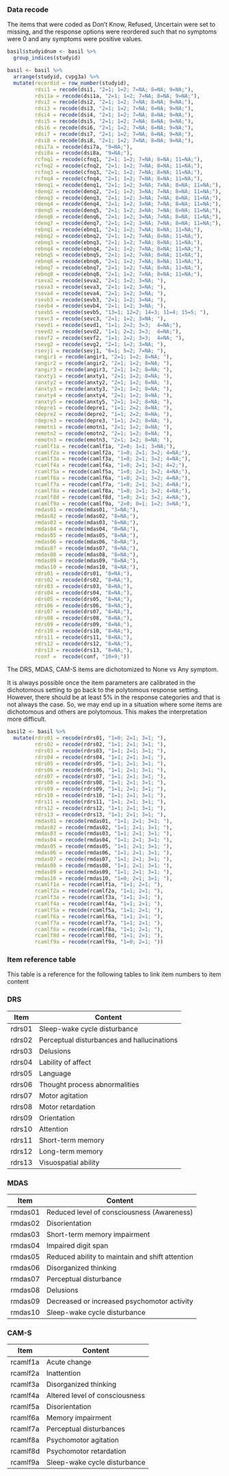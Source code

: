 
### Data recode

The items that were coded as Don't Know, Refused, Uncertain were set to missing, and the response options were reordered such that no symptoms were 0 and any symptoms were positive values.

```r
basil$studyidnum <- basil %>%
  group_indices(studyid)

basil <- basil %>%
  arrange(studyid, cvpg3a) %>% 
  mutate(recordid = row_number(studyid),
         rdsi1 = recode(dsi1, "2=1; 1=2; 7=NA; 8=NA; 9=NA;"),
         rdsi1a = recode(dsi1a, "2=1; 1=2; 7=NA; 8=NA; 9=NA;"),
         rdsi2 = recode(dsi2, "2=1; 1=2; 7=NA; 8=NA; 9=NA;"),
         rdsi3 = recode(dsi3, "2=1; 1=2; 7=NA; 8=NA; 9=NA;"),
         rdsi4 = recode(dsi4, "2=1; 1=2; 7=NA; 8=NA; 9=NA;"),
         rdsi5 = recode(dsi5, "2=1; 1=2; 7=NA; 8=NA; 9=NA;"),
         rdsi6 = recode(dsi6, "2=1; 1=2; 7=NA; 8=NA; 9=NA;"),
         rdsi7 = recode(dsi7, "2=1; 1=2; 7=NA; 8=NA; 9=NA;"),
         rdsi8 = recode(dsi8, "2=1; 1=2; 7=NA; 8=NA; 9=NA;"),
         rdsi7a = recode(dsi7a, "9=NA;"),
         rdsi8a = recode(dsi8a, "9=NA;"),
         rcfnq1 = recode(cfnq1, "2=1; 1=2; 7=NA; 8=NA; 11=NA;"),
         rcfnq2 = recode(cfnq2, "2=1; 1=2; 7=NA; 8=NA; 11=NA;"),
         rcfnq3 = recode(cfnq3, "2=1; 1=2; 7=NA; 8=NA; 11=NA;"),
         rcfnq4 = recode(cfnq4, "2=1; 1=2; 7=NA; 8=NA; 11=NA;"),
         rdenq1 = recode(denq1, "2=1; 1=2; 3=NA; 7=NA; 8=NA; 11=NA;"),
         rdenq2 = recode(denq2, "2=1; 1=2; 3=NA; 7=NA; 8=NA; 11=NA;"),
         rdenq3 = recode(denq3, "2=1; 1=2; 3=NA; 7=NA; 8=NA; 11=NA;"),
         rdenq4 = recode(denq4, "2=1; 1=2; 3=NA; 7=NA; 8=NA; 11=NA;"),
         rdenq5 = recode(denq5, "2=1; 1=2; 3=NA; 7=NA; 8=NA; 11=NA;"),
         rdenq6 = recode(denq6, "2=1; 1=2; 3=NA; 7=NA; 8=NA; 11=NA;"),
         rdenq7 = recode(denq7, "2=1; 1=2; 3=NA; 7=NA; 8=NA; 11=NA;"),
         rebnq1 = recode(ebnq1, "2=1; 1=2; 7=NA; 8=NA; 11=NA;"),
         rebnq2 = recode(ebnq2, "2=1; 1=2; 7=NA; 8=NA; 11=NA;"),
         rebnq3 = recode(ebnq3, "2=1; 1=2; 7=NA; 8=NA; 11=NA;"),
         rebnq4 = recode(ebnq4, "2=1; 1=2; 7=NA; 8=NA; 11=NA;"),
         rebnq5 = recode(ebnq5, "2=1; 1=2; 7=NA; 8=NA; 11=NA;"),
         rebnq6 = recode(ebnq6, "2=1; 1=2; 7=NA; 8=NA; 11=NA;"),
         rebnq7 = recode(ebnq7, "2=1; 1=2; 7=NA; 8=NA; 11=NA;"),
         rebnq8 = recode(ebnq8, "2=1; 1=2; 7=NA; 8=NA; 11=NA;"),
         rseva2 = recode(seva2, "2=1; 1=2; 3=NA; "),
         rseva3 = recode(seva3, "2=1; 1=2; 3=NA; "),
         rseva4 = recode(seva4, "2=1; 1=2; 3=NA; "),
         rsevb3 = recode(sevb3, "2=1; 1=2; 3=NA; "),
         rsevb4 = recode(sevb4, "2=1; 1=2; 3=NA; "),
         rsevb5 = recode(sevb5, "13=1; 12=2; 14=3; 11=4; 15=5; "),
         rsevc3 = recode(sevc3, "2=1; 1=2; 3=NA; "),
         rsevd1 = recode(sevd1, "1=1; 2=2; 3=3;  4=NA;"),
         rsevd2 = recode(sevd2, "1=1; 2=2; 3=3;  4=NA;"),
         rsevf2 = recode(sevf2, "1=1; 2=2; 3=3;  4=NA; "),
         rsevg2 = recode(sevg2, "2=1; 1=2; 3=NA; "),
         rsevj1 = recode(sevj1, "6=1; 5=2; 7=NA; "),
         rangir1 = recode(angir1, "2=1; 1=2; 8=NA; "),
         rangir2 = recode(angir2, "2=1; 1=2; 8=NA; "),
         rangir3 = recode(angir3, "2=1; 1=2; 8=NA; "),
         ranxty1 = recode(anxty1, "2=1; 1=2; 8=NA; "),
         ranxty2 = recode(anxty2, "2=1; 1=2; 8=NA; "),
         ranxty3 = recode(anxty3, "2=1; 1=2; 8=NA; "),
         ranxty4 = recode(anxty4, "2=1; 1=2; 8=NA; "),
         ranxty5 = recode(anxty5, "2=1; 1=2; 8=NA; "),
         rdepre1 = recode(depre1, "1=1; 2=2; 8=NA; "),
         rdepre2 = recode(depre2, "1=1; 2=2; 8=NA; "),
         rdepre3 = recode(depre3, "1=1; 2=2; 8=NA; "),
         remotn1 = recode(emotn1, "2=1; 1=2; 8=NA; "),
         remotn2 = recode(emotn2, "2=1; 1=2; 8=NA; "),
         remotn3 = recode(emotn3, "2=1; 1=2; 8=NA; "),
         rcamlf1a = recode(camlf1a, "2=0; 1=1; 3=NA;"),
         rcamlf2a = recode(camlf2a, "1=0; 2=1; 3=2; 4=NA;"),
         rcamlf3a = recode(camlf3a, "1=0; 2=1; 3=2; 4=NA;"),
         rcamlf4a = recode(camlf4a, "1=0; 2=1; 3=2; 4=2;"),
         rcamlf5a = recode(camlf5a, "1=0; 2=1; 3=2; 4=NA;"),
         rcamlf6a = recode(camlf6a, "1=0; 2=1; 3=2; 4=NA;"),
         rcamlf7a = recode(camlf7a, "1=0; 2=1; 3=2; 4=NA;"),
         rcamlf8a = recode(camlf8a, "1=0; 2=1; 3=2; 4=NA;"),
         rcamlf8d = recode(camlf8d, "1=0; 2=1; 3=2; 4=NA;"),
         rcamlf9a = recode(camlf9a, "2=0; 0=1; 1=2; 3=NA;"),
         rmdas01 = recode(mdas01, "3=NA;"),
         rmdas02 = recode(mdas02, "8=NA;"),
         rmdas03 = recode(mdas03, "8=NA;"),
         rmdas04 = recode(mdas04, "8=NA;"),
         rmdas05 = recode(mdas05, "8=NA;"),
         rmdas06 = recode(mdas06, "8=NA;"),
         rmdas07 = recode(mdas07, "8=NA;"),
         rmdas08 = recode(mdas08, "8=NA;"),
         rmdas09 = recode(mdas09, "8=NA;"),
         rmdas10 = recode(mdas10, "8=NA;"),
         rdrs01 = recode(drs01, "8=NA;"),
         rdrs02 = recode(drs02, "8=NA;"),
         rdrs03 = recode(drs03, "8=NA;"),
         rdrs04 = recode(drs04, "8=NA;"),
         rdrs05 = recode(drs05, "8=NA;"),
         rdrs06 = recode(drs06, "8=NA;"),
         rdrs07 = recode(drs07, "8=NA;"),
         rdrs08 = recode(drs08, "8=NA;"),
         rdrs09 = recode(drs09, "8=NA;"),
         rdrs10 = recode(drs10, "8=NA;"),
         rdrs11 = recode(drs11, "8=NA;"),
         rdrs12 = recode(drs12, "8=NA;"),
         rdrs13 = recode(drs13, "8=NA;"),
         rconf =  recode(conf, "10=9;"))

```
  
The DRS, MDAS, CAM-S items are dichotomized to None vs Any symptom.

It is always possible once the item parameters are calibrated in the dichotomous setting to go back to the polytomous response setting.  However, there should be at least 5% in the response categories and that is not always the case.  So, we may end up in a situation where some items are dichotomous and others are polytomous.  This makes the interpretation more difficult.
  
```r
basil2 <- basil %>%
  mutate(rdrs01 = recode(rdrs01, "1=0; 2=1; 3=1; "),
         rdrs02 = recode(rdrs02, "1=1; 2=1; 3=1; "),
         rdrs03 = recode(rdrs03, "1=1; 2=1; 3=1; "),
         rdrs04 = recode(rdrs04, "1=1; 2=1; 3=1; "),
         rdrs05 = recode(rdrs05, "1=1; 2=1; 3=1; "),
         rdrs06 = recode(rdrs06, "1=1; 2=1; 3=1; "),
         rdrs07 = recode(rdrs07, "1=1; 2=1; 3=1; "),
         rdrs08 = recode(rdrs08, "1=1; 2=1; 3=1; "),
         rdrs09 = recode(rdrs09, "1=1; 2=1; 3=1; "),
         rdrs10 = recode(rdrs10, "1=1; 2=1; 3=1; "),
         rdrs11 = recode(rdrs11, "1=1; 2=1; 3=1; "),
         rdrs12 = recode(rdrs12, "1=1; 2=1; 3=1; "),
         rdrs13 = recode(rdrs13, "1=1; 2=1; 3=1; "),
         rmdas01 = recode(rmdas01, "1=1; 2=1; 3=1; "),
         rmdas02 = recode(rmdas02, "1=1; 2=1; 3=1; "),
         rmdas03 = recode(rmdas03, "1=1; 2=1; 3=1; "),
         rmdas04 = recode(rmdas04, "1=1; 2=1; 3=1; "),
         rmdas05 = recode(rmdas05, "1=1; 2=1; 3=1; "),
         rmdas06 = recode(rmdas06, "1=1; 2=1; 3=1; "),
         rmdas07 = recode(rmdas07, "1=1; 2=1; 3=1; "),
         rmdas08 = recode(rmdas08, "1=1; 2=1; 3=1; "),
         rmdas09 = recode(rmdas09, "1=1; 2=1; 3=1; "),
         rmdas10 = recode(rmdas10, "1=0; 2=1; 3=1; "),
         rcamlf1a = recode(rcamlf1a, "1=1; 2=1; "),
         rcamlf2a = recode(rcamlf2a, "1=1; 2=1; "),
         rcamlf3a = recode(rcamlf3a, "1=1; 2=1; "),
         rcamlf4a = recode(rcamlf4a, "1=1; 2=1; "),
         rcamlf5a = recode(rcamlf5a, "1=1; 2=1; "),
         rcamlf6a = recode(rcamlf6a, "1=1; 2=1; "),
         rcamlf7a = recode(rcamlf7a, "1=1; 2=1; "),
         rcamlf8a = recode(rcamlf8a, "1=1; 2=1; "),
         rcamlf8d = recode(rcamlf8d, "1=1; 2=1; "),
         rcamlf9a = recode(rcamlf9a, "1=0; 2=1; "))

```

### Item reference table

This table is a reference for the following tables to link item numbers to item content

### DRS

| Item   | Content                                       |
|--------|-----------------------------------------------|
| rdrs01 | Sleep-wake cycle disturbance                  | 
| rdrs02 | Perceptual disturbances and hallucinations    | 
| rdrs03 | Delusions                                     | 
| rdrs04 | Lability of affect                            | 
| rdrs05 | Language                                      | 
| rdrs06 | Thought process abnormalities                 | 
| rdrs07 | Motor agitation                               | 
| rdrs08 | Motor retardation                             | 
| rdrs09 | Orientation                                   | 
| rdrs10 | Attention                                     |  
| rdrs11 | Short-term memory                             | 
| rdrs12 | Long-term memory                              | 
| rdrs13 | Visuospatial ability                          | 

### MDAS

| Item    | Content                                          |
|---------|--------------------------------------------------|
| rmdas01 | Reduced level of consciousness (Awareness)       | 
| rmdas02 | Disorientation                                   | 
| rmdas03 | Short-term memory impairment                     | 
| rmdas04 | Impaired digit span                              | 
| rmdas05 | Reduced ability to maintain and shift attention  | 
| rmdas06 | Disorganized thinking                            | 
| rmdas07 | Perceptual disturbance                           | 
| rmdas08 | Delusions                                        | 
| rmdas09 | Decreased or increased psychomotor activity      | 
| rmdas10 | Sleep-wake cycle disturbance                     |  

### CAM-S

| Item     | Content                        |
|----------|--------------------------------|
| rcamlf1a | Acute change                   | 
| rcamlf2a | Inattention                    | 
| rcamlf3a | Disorganized thinking          | 
| rcamlf4a | Altered level of consciousness | 
| rcamlf5a | Disorientation                 | 
| rcamlf6a | Memory impairment              | 
| rcamlf7a | Perceptual disturbances        | 
| rcamlf8a | Psychomotor agitation          | 
| rcamlf8d | Psychomotor retardation        | 
| rcamlf9a | Sleep-wake cycle disturbance   | 

